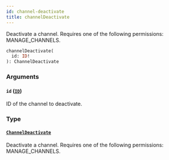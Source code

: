 ```yaml
---
id: channel-deactivate
title: channelDeactivate
---
```


Deactivate a channel. Requires one of the following permissions: MANAGE_CHANNELS.

```graphql
channelDeactivate(
  id: ID!
): ChannelDeactivate
```

### Arguments

#### `id` ([`ID`](../../../developer/api-reference/scalars/id))

ID of the channel to deactivate.

### Type

#### [`ChannelDeactivate`](../../../developer/api-reference/objects/channel-deactivate)

Deactivate a channel. Requires one of the following permissions: MANAGE_CHANNELS.
